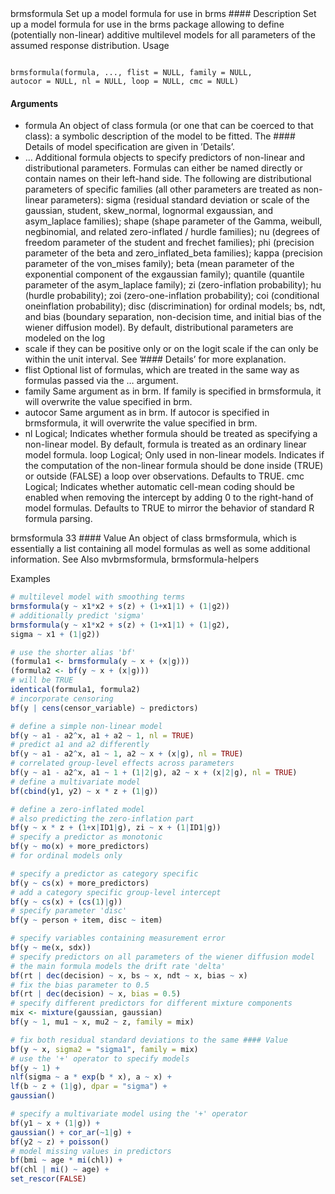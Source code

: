 brmsformula Set up a model formula for use in brms
#### Description 
Set up a model formula for use in the brms package allowing to define (potentially non-linear)
additive multilevel models for all parameters of the assumed response distribution.
Usage
<pre><code>
brmsformula(formula, ..., flist = NULL, family = NULL,
autocor = NULL, nl = NULL, loop = NULL, cmc = NULL)
</code></pre>

#### Arguments

* formula An object of class formula (or one that can be coerced to that class): a symbolic
description  of the model to be fitted. The #### Details of model specification are given
in ’Details’.
* ... Additional formula objects to specify predictors of non-linear and distributional
parameters. Formulas can either be named directly or contain names
on their left-hand side. The following are distributional parameters of specific
families (all other parameters are treated as non-linear parameters): sigma
(residual standard deviation or scale of the gaussian, student, skew_normal,
lognormal exgaussian, and asym_laplace families); shape (shape parameter
of the Gamma, weibull, negbinomial, and related zero-inflated / hurdle
families); nu (degrees of freedom parameter of the student and frechet families);
phi (precision parameter of the beta and zero_inflated_beta families);
kappa (precision parameter of the von_mises family); beta (mean parameter
of the exponential component of the exgaussian family); quantile (quantile
parameter of the asym_laplace family); zi (zero-inflation probability); hu
(hurdle probability); zoi (zero-one-inflation probability); coi (conditional oneinflation
probability); disc (discrimination) for ordinal models; bs, ndt, and
bias (boundary separation, non-decision time, and initial bias of the wiener
diffusion model). By default, distributional parameters are modeled on the log
* scale if they can be positive only or on the logit scale if the can only be within
the unit interval. See ’#### Details’ for more explanation.
* flist Optional list of formulas, which are treated in the same way as formulas passed
via the ... argument.
* family Same argument as in brm. If family is specified in brmsformula, it will overwrite the value specified in brm.
* autocor Same argument as in brm. If autocor is specified in brmsformula, it will overwrite the value specified in brm.
* nl Logical; Indicates whether formula should be treated as specifying a non-linear model. 
By default, formula is treated as an ordinary linear model formula.
loop Logical; Only used in non-linear models. Indicates if the computation of the
non-linear formula should be done inside (TRUE) or outside (FALSE) a loop over
observations. Defaults to TRUE.
cmc Logical; Indicates whether automatic cell-mean coding should be enabled when
removing the intercept by adding 0 to the right-hand of model formulas. Defaults
to TRUE to mirror the behavior of standard R formula parsing.


brmsformula 33
#### Value
An object of class brmsformula, which is essentially a list containing all model formulas as well
as some additional information.
See Also
mvbrmsformula, brmsformula-helpers

Examples
```r
# multilevel model with smoothing terms
brmsformula(y ~ x1*x2 + s(z) + (1+x1|1) + (1|g2))
# additionally predict 'sigma'
brmsformula(y ~ x1*x2 + s(z) + (1+x1|1) + (1|g2),
sigma ~ x1 + (1|g2))
```

```r
# use the shorter alias 'bf'
(formula1 <- brmsformula(y ~ x + (x|g)))
(formula2 <- bf(y ~ x + (x|g)))
# will be TRUE
identical(formula1, formula2)
# incorporate censoring
bf(y | cens(censor_variable) ~ predictors)
```

```r
# define a simple non-linear model
bf(y ~ a1 - a2^x, a1 + a2 ~ 1, nl = TRUE)
# predict a1 and a2 differently
bf(y ~ a1 - a2^x, a1 ~ 1, a2 ~ x + (x|g), nl = TRUE)
# correlated group-level effects across parameters
bf(y ~ a1 - a2^x, a1 ~ 1 + (1|2|g), a2 ~ x + (x|2|g), nl = TRUE)
# define a multivariate model
bf(cbind(y1, y2) ~ x * z + (1|g))
```

```r
# define a zero-inflated model
# also predicting the zero-inflation part
bf(y ~ x * z + (1+x|ID1|g), zi ~ x + (1|ID1|g))
# specify a predictor as monotonic
bf(y ~ mo(x) + more_predictors)
# for ordinal models only
```

```r
# specify a predictor as category specific
bf(y ~ cs(x) + more_predictors)
# add a category specific group-level intercept
bf(y ~ cs(x) + (cs(1)|g))
# specify parameter 'disc'
bf(y ~ person + item, disc ~ item)
```

```r
# specify variables containing measurement error
bf(y ~ me(x, sdx))
# specify predictors on all parameters of the wiener diffusion model
# the main formula models the drift rate 'delta'
bf(rt | dec(decision) ~ x, bs ~ x, ndt ~ x, bias ~ x)
# fix the bias parameter to 0.5
bf(rt | dec(decision) ~ x, bias = 0.5)
# specify different predictors for different mixture components
mix <- mixture(gaussian, gaussian)
bf(y ~ 1, mu1 ~ x, mu2 ~ z, family = mix)
```

```r
# fix both residual standard deviations to the same #### Value
bf(y ~ x, sigma2 = "sigma1", family = mix)
# use the '+' operator to specify models
bf(y ~ 1) +
nlf(sigma ~ a * exp(b * x), a ~ x) +
lf(b ~ z + (1|g), dpar = "sigma") +
gaussian()
```

```r
# specify a multivariate model using the '+' operator
bf(y1 ~ x + (1|g)) +
gaussian() + cor_ar(~1|g) +
bf(y2 ~ z) + poisson()
# model missing values in predictors
bf(bmi ~ age * mi(chl)) +
bf(chl | mi() ~ age) +
set_rescor(FALSE)
```
